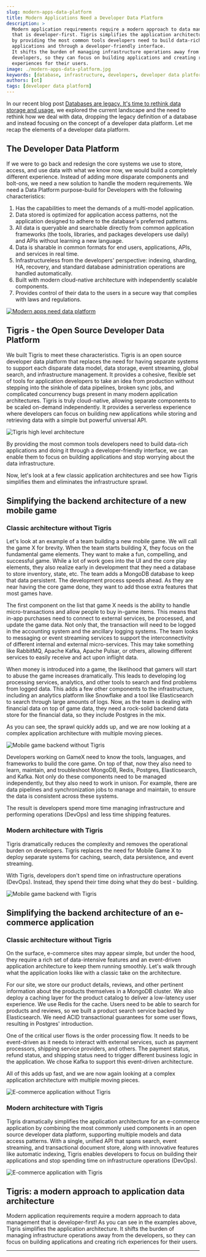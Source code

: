 ```yaml
---
slug: modern-apps-data-platform
title: Modern Applications Need a Developer Data Platform
description: >
  Modern application requirements require a modern approach to data management
  that is developer-first. Tigris simplifies the application architecture
  by providing the most common tools developers need to build data-rich
  applications and through a developer-friendly interface.
  It shifts the burden of managing infrastructure operations away from the
  developers, so they can focus on building applications and creating rich
  experiences for their users.
image: ./modern-apps-data-platform.jpg
keywords: [database, infrastructure, developers, developer data platform]
authors: [ot]
tags: [developer data platform]
---
```



In our recent blog post [Databases are legacy. It's time to rethink data storage and usage](/databases-are-legacy),
we explored the current landscape and the need to rethink how we deal with
data, dropping the legacy definition of a database and instead focusing on the
concept of a developer data platform. Let me recap the elements of a
developer data platform.

<!--truncate-->

## The Developer Data Platform

If we were to go back and redesign the core systems we use to store, access,
and use data with what we know now, we would build a completely different
experience. Instead of adding more disparate components and bolt-ons, we
need a new solution to handle the modern requirements. We need a Data
Platform purpose-build for Developers with the following characteristics:

1. Has the capabilities to meet the demands of a multi-model application.
2. Data stored is optimized for application access patterns, not the
   application designed to adhere to the database's preferred patterns.
3. All data is queryable and searchable directly from common application
   frameworks (the tools, libraries, and packages developers use daily) and
   APIs without learning a new language.
4. Data is sharable in common formats for end users, applications, APIs, and
   services in real time.
5. Infrastructureless from the developers' perspective: indexing, sharding, HA,
   recovery, and standard database administration operations are handled
   automatically.
6. Built with modern cloud-native architecture with independently scalable
   components.
7. Provides control of their data to the users in a secure way that complies
   with laws and regulations.

<a href={tigrisConfig.signupUrl}>
  <img
    src={require("./modern-apps-data-platform.jpg").default}
    alt="Modern apps need data platform"
  />
</a>

## Tigris - the Open Source Developer Data Platform

We built Tigris to meet these characteristics. Tigris is an open source
developer data platform that replaces the need for having separate systems
to support each disparate data model, data storage, event streaming, global
search, and infrastructure management. It provides a cohesive, flexible set
of tools for application developers to take an idea from production without
stepping into the sinkhole of data pipelines, broken sync jobs, and
complicated concurrency bugs present in many modern application
architectures. Tigris is truly cloud-native, allowing separate components to
be scaled on-demand independently. It provides a serverless experience where
developers can focus on building new applications while storing and
retrieving data with a simple but powerful universal API.

![Tigris high level architecture](tigris-high-level-arch.jpg)

By providing the most common tools developers need to build data-rich
applications and doing it through a developer-friendly interface, we can
enable them to focus on building applications and stop worrying about the
data infrastructure.

Now, let's look at a few classic application architectures and see how
Tigris simplifies them and eliminates the infrastructure sprawl.

## Simplifying the backend architecture of a new mobile game

### Classic architecture without Tigris

Let's look at an example of a team building a new mobile game. We will call
the game X for brevity. When the team starts building X, they focus on the
fundamental game elements. They want to make a fun, compelling, and
successful game. While a lot of work goes into the UI and the core play
elements, they also realize early in development that they need a database
to store inventory, state, etc. The team adds a MongoDB database to keep
that data persistent. The development process speeds ahead. As they are near
having the core game done, they want to add those extra features that most
games have.

The first component on the list that game X needs is the ability to handle
micro-transactions and allow people to buy in-game items. This means that
in-app purchases need to connect to external services, be processed, and
update the game data. Not only that, the transaction will need to be logged
in the accounting system and the ancillary logging systems. The team looks
to messaging or event streaming services to support the interconnectivity of
different internal and external micro-services. This may take something like
RabbitMQ, Apache Kafka, Apache Pulsar, or others, allowing different
services to easily receive and act upon inflight data.

When money is introduced into a game, the likelihood that gamers will start
to abuse the game increases dramatically. This leads to developing log
processing services, analytics, and other tools to search and find problems
from logged data. This adds a few other components to the infrastructure,
including an analytics platform like Snowflake and a tool like Elasticsearch
to search through large amounts of logs.
Now, as the team is dealing with financial data on top of game data, they
need a rock-solid backend data store for the financial data, so they include
Postgres in the mix.

As you can see, the sprawl quickly adds up, and we are now looking at a
complex application architecture with multiple moving pieces.

![Mobile game backend without Tigris](mobile-game-without-tigris.jpg)

Developers working on GameX need to know the tools, languages, and
frameworks to build the core game. On top of that, now they also need to
learn, maintain, and troubleshoot MongoDB, Redis, Postgres, Elasticsearch,
and Kafka. Not only do these components need to be managed independently,
but they also need to work in unison. For example, there are data pipelines
and synchronization jobs to manage and maintain, to ensure the data is
consistent across these systems.

The result is developers spend more time managing infrastructure and
performing operations (DevOps) and less time shipping features.

### Modern architecture with Tigris

Tigris dramatically reduces the complexity and removes the operational
burden on developers. Tigris replaces the need for Mobile Game X to deploy
separate systems for caching, search, data persistence, and event streaming.

With Tigris, developers don't spend time on infrastructure operations
(DevOps). Instead, they spend their time doing what they do best - building.

![Mobile game backend with Tigris](mobile-game-with-tigris.jpg)

## Simplifying the backend architecture of an e-commerce application

### Classic architecture without Tigris

On the surface, e-commerce sites may appear simple, but under the hood, they
require a rich set of data-intensive features and an event-driven
application architecture to keep them running smoothly. Let's walk through
what the application looks like with a classic take on the architecture.

For our site, we store our product details, reviews, and other pertinent
information about the products themselves in a MongoDB cluster. We also
deploy a caching layer for the product catalog to deliver a low-latency user
experience. We use Redis for the cache. Users need to be able to search for
products and reviews, so we built a product search service backed by
Elasticsearch. We need ACID transactional guarantees for some user flows,
resulting in Postgres' introduction.

One of the critical user flows is the order processing flow. It needs to be
event-driven as it needs to interact with external services, such as payment
processors, shipping service providers, and others. The payment status,
refund status, and shipping status need to trigger different business logic
in the application. We chose Kafka to support this event-driven architecture.

All of this adds up fast, and we are now again looking at a complex
application architecture with multiple moving pieces.

![E-commerce application without Tigris](ecommerce-without-tigris.jpg)

### Modern architecture with Tigris

Tigris dramatically simplifies the application architecture for an
e-commerce application by combining the most commonly used components in an
open source developer data platform, supporting multiple models and data
access patterns. With a single, unified API that spans search, event
streaming, and transactional document store, along with innovative features
like automatic indexing, Tigris enables developers to focus on building
their applications and stop spending time on infrastructure operations (DevOps).

![E-commerce application with Tigris](ecommerce-with-tigris.jpg)

## Tigris: a modern approach to application data architecture

Modern application requirements require a modern approach to data management
that is developer-first! As you can see in the examples above, Tigris
simplifies the application architecture. It shifts the burden of managing
infrastructure operations away from the developers, so they can focus on
building applications and creating rich experiences for their users.

---


<BetaSignupCTA />
